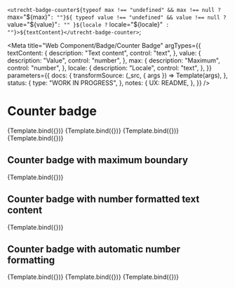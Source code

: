 <!--
@license EUPL-1.2
Copyright (c) 2021 Robbert Broersma
-->



  `<utrecht-badge-counter${typeof max !== "undefined" && max !== null ? ` max="${max}"` : ""}${
    typeof value !== "undefined" && value !== null ? ` value="${value}"` : ""
  }${locale ? ` locale="${locale}"` : ""}>${textContent}</utrecht-badge-counter>`;

<Meta
  title="Web Component/Badge/Counter Badge"
  argTypes={{
    textContent: {
      description: "Text content",
      control: "text",
    },
    value: {
      description: "Value",
      control: "number",
    },
    max: {
      description: "Maximum",
      control: "number",
    },
    locale: {
      description: "Locale",
      control: "text",
    },
  }}
  parameters={{
    docs: {
      transformSource: (_src, { args }) => Template(args),
    },
    status: {
      type: "WORK IN PROGRESS",
    },
    notes: {
      UX: README,
    },
  }}
/>

# Counter badge

<Canvas>
  <Story
    name="Counter badge: 1 digit"
    args={{
      textContent: "7",
    }}
  >
    {Template.bind({})}
  </Story>
  <Story
    name="Counter badge: 2 digits"
    args={{
      textContent: "42",
    }}
  >
    {Template.bind({})}
  </Story>
  <Story
    name="Counter badge: 3 digits"
    args={{
      textContent: "316",
    }}
  >
    {Template.bind({})}
  </Story>
  <Story
    name="Counter badge: 4 digits"
    args={{
      textContent: "2059",
    }}
  >
    {Template.bind({})}
  </Story>
</Canvas>

<ArgsTable story="Counter badge: 1 digit" />

## Counter badge with maximum boundary

<Canvas>
  <Story
    name="Counter badge with maximum"
    args={{
      max: 999,
      value: 1024,
    }}
  >
    {Template.bind({})}
  </Story>
</Canvas>

## Counter badge with number formatted text content

<Canvas>
  <Story
    name="Counter badge with number formatted text content"
    args={{
      textContent: "1,234",
    }}
  >
    {Template.bind({})}
  </Story>
</Canvas>

## Counter badge with automatic number formatting

<Canvas>
  <Story
    name="Counter badge with automatic number formatting: US English"
    args={{
      textContent: 1234,
      value: 1234,
      locale: "en-US",
    }}
  >
    {Template.bind({})}
  </Story>
  <Story
    name="Counter badge with automatic number formatting: Finnish"
    args={{
      textContent: 1234,
      value: 1234,
      locale: "fi",
    }}
  >
    {Template.bind({})}
  </Story>
  <Story
    name="Counter badge with automatic number formatting: Dutch"
    args={{
      textContent: 1234,
      value: 1234,
      locale: "nl-NL",
    }}
  >
    {Template.bind({})}
  </Story>
</Canvas>

